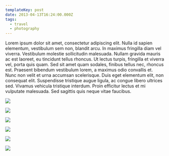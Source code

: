 ```yaml
---
templateKey: post
date: 2013-04-13T16:24:00.000Z
tags:
  - travel
  - photography
---
```

Lorem ipsum dolor sit amet, consectetur adipiscing elit. Nulla id sapien elementum, vestibulum sem non, blandit arcu. In maximus fringilla diam vel viverra. Vestibulum molestie sollicitudin malesuada. Nullam gravida mauris ac est laoreet, eu tincidunt tellus rhoncus. Ut lectus turpis, fringilla et viverra vel, porta quis quam. Sed sit amet quam sodales, finibus tellus nec, rhoncus est. Praesent bibendum vestibulum lorem, a maximus odio convallis et. Nunc non velit et urna accumsan scelerisque. Duis eget elementum elit, non consequat elit. Suspendisse tristique augue ligula, ac congue libero ultrices sed. Vivamus vehicula tristique interdum. Proin efficitur lectus et mi vulputate malesuada. Sed sagittis quis neque vitae faucibus.

![](../../static/assets/20130413-IMG_4689.jpg)

![](../../static/assets/20130413-IMG_4654.jpg)

![](../../static/assets/20130413-IMG_4662.jpg)

![](../../static/assets/20130413-IMG_4771.jpg)

![](../../static/assets/20130413-IMG_4777.jpg)

![](../../static/assets/20130413-IMG_4694.jpg)
